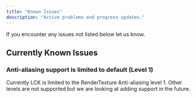 ```yaml
---
title: "Known Issues"
description: "Active problems and progress updates."
---
```


<Card title="Found an issue or bug?" icon="bug" href="/learn-more/support-feedback" cta="Contact us">
  If you encounter any issues not listed below let us know.
</Card>

## Currently Known Issues

### Anti-aliasing support is limited to default (Level 1)

Currently LCK is limited to the RenderTexture Anti-aliasing level 1. Other levels are not supported but we are looking at adding support in the future.